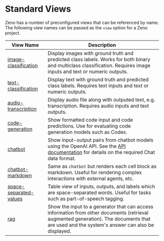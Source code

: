 
# Standard Views

Zeno has a number of preconfigured views that can be referenced by name.
The following view names can be passed as the `view` option for a Zeno project.

| View Name                                                                                                                        | Description                                                                                                                                                                                 |
| -------------------------------------------------------------------------------------------------------------------------------- | ------------------------------------------------------------------------------------------------------------------------------------------------------------------------------------------- |
| [image-classification](https://zeno-ml.github.io/zeno-instance-views/?params=eyJzYW1wbGUiOiJpbWFnZS1jbGFzc2lmaWNhdGlvbiJ9)       | Display images with ground truth and predicted class labels. Works for both binary and multiclass classification. Requires image inputs and text or numeric outputs.                        |
| [text-classification](https://zeno-ml.github.io/zeno-instance-views/?params=eyJzYW1wbGUiOiJ0ZXh0LWNsYXNzaWZpY2F0aW9uIn0=)        | Display text with ground truth and predicted class labels. Requires text inputs and text or numeric outputs.                                                                                |
| [audio-transcription](https://zeno-ml.github.io/zeno-instance-views/?params=eyJzYW1wbGUiOiJhdWRpby10cmFuc2NyaXB0aW9uIn0=)        | Display audio file along with outputed text, e.g. transcription. Requires audio inputs and text outputs.                                                                                    |
| [code-generation](https://zeno-ml.github.io/zeno-instance-views/?params=eyJzYW1wbGUiOiJjb2RlLWdlbmVyYXRpb24ifQ==)                | Show formatted code input and code predictions. Use for evaluating code generation models such as Codex.                                                                                    |
| [chatbot](https://zeno-ml.github.io/zeno-instance-views/?params=eyJzYW1wbGUiOiJjaGF0Ym90In0=)                                    | Show input-output pairs from chatbot models using the OpenAI API. See the [API documentation](https://platform.openai.com/docs/guides/chat) for details on the required Chat data format.   |
| [chatbot-markdown](https://zeno-ml.github.io/zeno-instance-views/?params=eyJzYW1wbGUiOiJjaGF0Ym90LW1hcmtkb3duIn0=)               | Same as `chatbot` but renders each cell block as markdown. Useful for rendering complex interactions with external agents, etc.                                                             |
| [space-separated-values](https://zeno-ml.github.io/zeno-instance-views/?params=eyJzYW1wbGUiOiJzcGFjZS1zZXBhcmF0ZWQtdmFsdWVzIn0=) | Table view of inputs, outputs, and labels which are space-separated words. Useful for tasks such as part-of-speech tagging.                                                                 |
| [rag](https://zeno-ml.github.io/zeno-instance-views/?params=eyJzYW1wbGUiOiJyYWcifQ==)                                            | Show the input to a generator that can access information from other documents (retrieval augmented generation). The documents that are used and the system's answer can also be displayed. |
